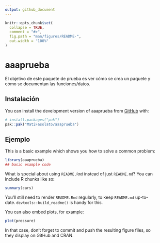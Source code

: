 ```yaml
---
output: github_document
---
```


<!-- README.md is generated from README.Rmd. Please edit that file -->

```r
knitr::opts_chunk$set(
  collapse = TRUE,
  comment = "#>",
  fig.path = "man/figures/README-",
  out.width = "100%"
)
```

# aaaprueba

<!-- badges: start -->
<!-- badges: end -->

El objetivo de este paquete de prueba es ver cómo se crea un paquete y cómo se documentan las funciones/datos.

## Instalación

You can install the development version of aaaprueba from [GitHub](https://github.com/) with:

``` r
# install.packages("pak")
pak::pak("MatiFasolato/aaaprueba")
```

## Ejemplo

This is a basic example which shows you how to solve a common problem:

```r
library(aaaprueba)
## basic example code
```

What is special about using `README.Rmd` instead of just `README.md`? You can include R chunks like so:

```r
summary(cars)
```

You'll still need to render `README.Rmd` regularly, to keep `README.md` up-to-date. `devtools::build_readme()` is handy for this.

You can also embed plots, for example:

```r
plot(pressure)
```

In that case, don't forget to commit and push the resulting figure files, so they display on GitHub and CRAN.
